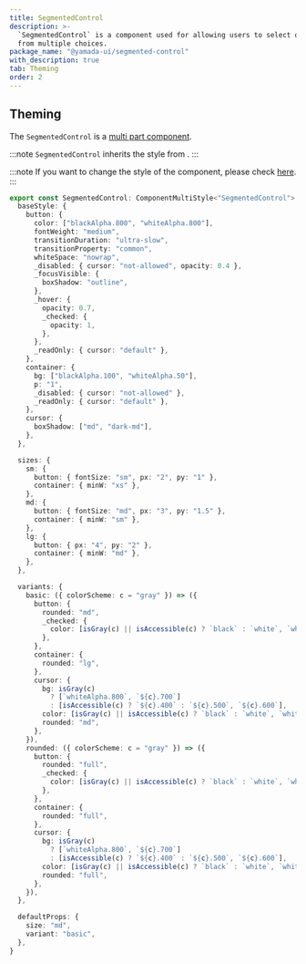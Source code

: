 ```yaml
---
title: SegmentedControl
description: >-
  `SegmentedControl` is a component used for allowing users to select one option
  from multiple choices.
package_name: "@yamada-ui/segmented-control"
with_description: true
tab: Theming
order: 2
---
```


## Theming

The `SegmentedControl` is a [multi part component](/styled-system/theming/component-styles#multi-part-components).

:::note
`SegmentedControl` inherits the style from .
:::

:::note
If you want to change the style of the component, please check [here](/styled-system/theming/customize-theme#changing-the-style-of-components).
:::

```ts
export const SegmentedControl: ComponentMultiStyle<"SegmentedControl"> = {
  baseStyle: {
    button: {
      color: ["blackAlpha.800", "whiteAlpha.800"],
      fontWeight: "medium",
      transitionDuration: "ultra-slow",
      transitionProperty: "common",
      whiteSpace: "nowrap",
      _disabled: { cursor: "not-allowed", opacity: 0.4 },
      _focusVisible: {
        boxShadow: "outline",
      },
      _hover: {
        opacity: 0.7,
        _checked: {
          opacity: 1,
        },
      },
      _readOnly: { cursor: "default" },
    },
    container: {
      bg: ["blackAlpha.100", "whiteAlpha.50"],
      p: "1",
      _disabled: { cursor: "not-allowed" },
      _readOnly: { cursor: "default" },
    },
    cursor: {
      boxShadow: ["md", "dark-md"],
    },
  },

  sizes: {
    sm: {
      button: { fontSize: "sm", px: "2", py: "1" },
      container: { minW: "xs" },
    },
    md: {
      button: { fontSize: "md", px: "3", py: "1.5" },
      container: { minW: "sm" },
    },
    lg: {
      button: { px: "4", py: "2" },
      container: { minW: "md" },
    },
  },

  variants: {
    basic: ({ colorScheme: c = "gray" }) => ({
      button: {
        rounded: "md",
        _checked: {
          color: [isGray(c) || isAccessible(c) ? `black` : `white`, `white`],
        },
      },
      container: {
        rounded: "lg",
      },
      cursor: {
        bg: isGray(c)
          ? [`whiteAlpha.800`, `${c}.700`]
          : [isAccessible(c) ? `${c}.400` : `${c}.500`, `${c}.600`],
        color: [isGray(c) || isAccessible(c) ? `black` : `white`, `white`],
        rounded: "md",
      },
    }),
    rounded: ({ colorScheme: c = "gray" }) => ({
      button: {
        rounded: "full",
        _checked: {
          color: [isGray(c) || isAccessible(c) ? `black` : `white`, `white`],
        },
      },
      container: {
        rounded: "full",
      },
      cursor: {
        bg: isGray(c)
          ? [`whiteAlpha.800`, `${c}.700`]
          : [isAccessible(c) ? `${c}.400` : `${c}.500`, `${c}.600`],
        color: [isGray(c) || isAccessible(c) ? `black` : `white`, `white`],
        rounded: "full",
      },
    }),
  },

  defaultProps: {
    size: "md",
    variant: "basic",
  },
}
```
